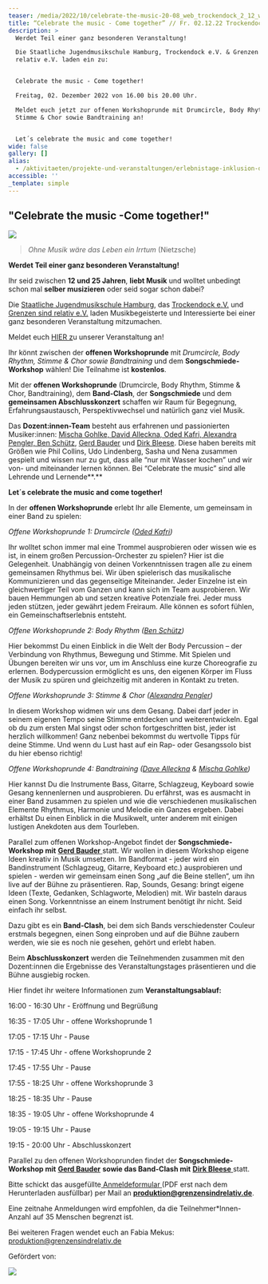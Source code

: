 ```yaml
---
teaser: /media/2022/10/celebrate-the-music-20-08_web_trockendock_2_12_web-final.png
title: “Celebrate the music - Come together” // Fr. 02.12.22 Trockendock e.V.
description: >
  Werdet Teil einer ganz besonderen Veranstaltung!

  Die Staatliche Jugendmusikschule Hamburg, Trockendock e.V. & Grenzen sind
  relativ e.V. laden ein zu:  


  Celebrate the music - Come together!

  Freitag, 02. Dezember 2022 von 16.00 bis 20.00 Uhr. 

  Meldet euch jetzt zur offenen Workshoprunde mit Drumcircle, Body Rhythm,
  Stimme & Chor sowie Bandtraining an! 


  Let´s celebrate the music and come together!
wide: false
gallery: []
alias:
  - /aktivitaeten/projekte-und-veranstaltungen/erlebnistage-inklusion-durch-musik/celebrate-the-music-come-together-sa.02.12.22-trockendock-e.v
accessible: ''
_template: simple
---
```


## "Celebrate the music -Come together!"

![](/media/2022/10/celebrate-the-music-20-08_web_trockendock_2_12_web-final.png)

> _Ohne Musik wäre das Leben ein Irrtum_ (Nietzsche)

**Werdet Teil einer ganz besonderen Veranstaltung!**

Ihr seid zwischen **12 und 25 Jahren**, **liebt Musik** und wolltet unbedingt schon mal **selber musizieren** oder seid sogar schon dabei?

Die [Staatliche Jugendmusikschule Hamburg](http://www.hamburg.de/jugendmusikschule), das [Trockendock e.V.](http://www.trockendock-hamburg.de/) und [Grenzen sind relativ e.V.](http://www.grenzensindrelativ.de) laden Musikbegeisterte und Interessierte bei einer ganz besonderen Veranstaltung mitzumachen.

Meldet euch [HIER z](https://bit.ly/3tts5E8)u unserer Veranstaltung an!

Ihr könnt zwischen der **offenen Workshoprunde** mit _Drumcircle, Body Rhythm, Stimme & Chor sowie Bandtraining_ und dem **Songschmiede-Workshop** wählen! Die Teilnahme ist **kostenlos**.

Mit der **offenen Workshoprunde** (Drumcircle, Body Rhythm, Stimme & Chor, Bandtraining), dem **Band-Clash**, der **Songschmiede** und dem **gemeinsamen Abschlusskonzert** schaffen wir Raum für Begegnung, Erfahrungsaustausch, Perspektivwechsel und natürlich ganz viel Musik.

Das **Dozent:innen-Team** besteht aus erfahrenen und passionierten Musiker:innen: [Mischa Gohlke, David Alleckna, Oded Kafri, Alexandra Pengler, Ben Schütz](/aktivitaeten/projekte-und-veranstaltungen/celebrate-the-music/dozenten-team-workshops), [Gerd Bauder](https://www.jamliner.net/author/gerbau/) und [Dirk Bleese](https://www.dirkbleese.de/bio/). Diese haben bereits mit Größen wie Phil Collins, Udo Lindenberg, Sasha und Nena zusammen gespielt und wissen nur zu gut, dass alle “nur mit Wasser kochen” und wir von- und miteinander lernen können. Bei “Celebrate the music” sind alle Lehrende und Lernende**.**

**Let´s celebrate the music and come together!**

In der **offenen Workshoprunde** erlebt Ihr alle Elemente, um gemeinsam in einer Band zu spielen:

_Offene Workshoprunde 1: Drumcircle (_[_Oded Kafri_](/aktivitaeten/projekte-und-veranstaltungen/celebrate-the-music/dozenten-team-workshops)_)_

Ihr wolltet schon immer mal eine Trommel ausprobieren oder wissen wie es ist, in einem großen Percussion-Orchester zu spielen? Hier ist die Gelegenheit. Unabhängig von deinen Vorkenntnissen tragen alle zu einem gemeinsamen Rhythmus bei. Wir üben spielerisch das musikalische Kommunizieren und das gegenseitige Miteinander. Jeder Einzelne ist ein gleichwertiger Teil vom Ganzen und kann sich im Team ausprobieren. Wir bauen Hemmungen ab und setzen kreative Potenziale frei. Jeder muss jeden stützen, jeder gewährt jedem Freiraum. Alle können es sofort fühlen, ein Gemeinschaftserlebnis entsteht.

_Offene Workshoprunde 2: Body Rhythm (_[_Ben Schütz_](/aktivitaeten/projekte-und-veranstaltungen/celebrate-the-music/dozenten-team-workshops)_)_

Hier bekommst Du einen Einblick in die Welt der Body Percussion – der Verbindung von Rhythmus, Bewegung und Stimme. Mit Spielen und Übungen bereiten wir uns vor, um im Anschluss eine kurze Choreografie zu erlernen. Bodypercussion ermöglicht es uns, den eigenen Körper im Fluss der Musik zu spüren und gleichzeitig mit anderen in Kontakt zu treten.

_Offene Workshoprunde 3: Stimme & Chor (_[_Alexandra Pengler_](/aktivitaeten/projekte-und-veranstaltungen/celebrate-the-music/dozenten-team-workshops)_)_

In diesem Workshop widmen wir uns dem Gesang. Dabei darf jeder in seinem eigenen Tempo seine Stimme entdecken und weiterentwickeln. Egal ob du zum ersten Mal singst oder schon fortgeschritten bist, jeder ist herzlich willkommen! Ganz nebenbei bekommst du wertvolle Tipps für deine Stimme. Und wenn du Lust hast auf ein Rap- oder Gesangssolo bist du hier ebenso richtig!

_Offene Workshoprunde 4: Bandtraining (_[_Dave Alleckna_](/aktivitaeten/projekte-und-veranstaltungen/celebrate-the-music/dozenten-team-workshops) _&_ [_Mischa Gohlke_](/aktivitaeten/projekte-und-veranstaltungen/celebrate-the-music/dozenten-team-workshops)_)_

Hier kannst Du die Instrumente Bass, Gitarre, Schlagzeug, Keyboard sowie Gesang kennenlernen und ausprobieren. Du erfährst, was es ausmacht in einer Band zusammen zu spielen und wie die verschiedenen musikalischen Elemente Rhythmus, Harmonie und Melodie ein Ganzes ergeben. Dabei erhältst Du einen Einblick in die Musikwelt, unter anderem mit einigen lustigen Anekdoten aus dem Tourleben.

Parallel zum offenen Workshop-Angebot findet der **Songschmiede-Workshop mit** [**Gerd Bauder** ](https://www.jamliner.net/author/gerbau/)statt. Wir wollen in diesem Workshop eigene Ideen kreativ in Musik umsetzen. Im Bandformat - jeder wird ein Bandinstrument (Schlagzeug, Gitarre, Keyboard etc.) ausprobieren und spielen - werden wir gemeinsam einen Song „auf die Beine stellen“, um ihn live auf der Bühne zu präsentieren. Rap, Sounds, Gesang: bringt eigene Ideen (Texte, Gedanken, Schlagworte, Melodien) mit. Wir basteln daraus einen Song. Vorkenntnisse an einem Instrument benötigt ihr nicht. Seid einfach ihr selbst.

Dazu gibt es ein **Band-Clash**, bei dem sich Bands verschiedenster Couleur erstmals begegnen, einen Song einproben und auf die Bühne zaubern werden, wie sie es noch nie gesehen, gehört und erlebt haben.

Beim **Abschlusskonzert** werden die Teilnehmenden zusammen mit den Dozent:innen die Ergebnisse des Veranstaltungstages präsentieren und die Bühne ausgiebig rocken.

Hier findet ihr weitere Informationen zum **Veranstaltungsablauf:**

16:00 - 16:30 Uhr - Eröffnung und Begrüßung

16:35 - 17:05 Uhr - offene Workshoprunde 1

17:05 - 17:15 Uhr - Pause

17:15 - 17:45 Uhr - offene Workshoprunde 2

17:45 - 17:55 Uhr - Pause

17:55 - 18:25 Uhr - offene Workshoprunde 3

18:25 - 18:35 Uhr - Pause

18:35 - 19:05 Uhr - offene Workshoprunde 4

19:05 - 19:15 Uhr - Pause

19:15 - 20:00 Uhr - Abschlusskonzert

Parallel zu den offenen Workshoprunden findet der **Songschmiede-Workshop mit** [**Gerd Bauder**](https://www.jamliner.net/author/gerbau/) **sowie das Band-Clash mit** [**Dirk Bleese** ](www.dirkbleese.de/bio/)statt.

Bitte schickt das ausgefüllte[ ]()[Anmeldeformular ](https://bit.ly/3tts5E8)(PDF erst nach dem Herunterladen ausfüllbar) per Mail an **produktion@grenzensindrelativ.de**.

Eine zeitnahe Anmeldungen wird empfohlen, da die Teilnehmer\*Innen-Anzahl auf 35 Menschen begrenzt ist.

Bei weiteren Fragen wendet euch an Fabia Mekus: produktion@grenzensindrelativ.de

Gefördert von:

![](/media/2022/11/2022-11-02-12-02-14-676-removebg-preview.png)
